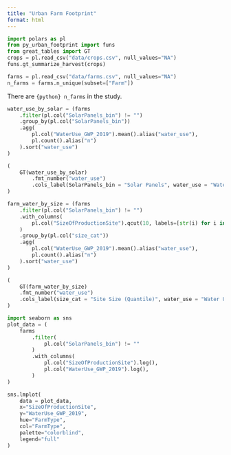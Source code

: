 ```yaml
---
title: "Urban Farm Footprint"
format: html
---
```



```python
import polars as pl
from py_urban_footprint import funs
from great_tables import GT
crops = pl.read_csv("data/crops.csv", null_values="NA")
funs.gt_summarize_harvest(crops)
```


```python
farms = pl.read_csv("data/farms.csv", null_values="NA")
n_farms = farms.n_unique(subset=["Farm"])
```

There are `{python} n_farms` in the study.


```python
water_use_by_solar = (farms
    .filter(pl.col("SolarPanels_bin") != "")
    .group_by(pl.col("SolarPanels_bin"))
    .agg(
        pl.col("WaterUse_GWP_2019").mean().alias("water_use"),
        pl.count().alias("n")
    ).sort("water_use")
)

(
    GT(water_use_by_solar)
        .fmt_number("water_use")
        .cols_label(SolarPanels_bin = "Solar Panels", water_use = "Water Use (L)", n = "N")
)
```

```python
farm_water_by_size = (farms
    .filter(pl.col("SolarPanels_bin") != "")
    .with_columns(
        pl.col("SizeOfProductionSite").qcut(10, labels=[str(i) for i in range(10)]).alias("size_cat")
    )
    .group_by(pl.col("size_cat"))
    .agg(
        pl.col("WaterUse_GWP_2019").mean().alias("water_use"),
        pl.count().alias("n")
    ).sort("water_use")
)

(
    GT(farm_water_by_size)
    .fmt_number("water_use")
    .cols_label(size_cat = "Site Size (Quantile)", water_use = "Water Use (L)", n = "N")
)
```


```python
import seaborn as sns
plot_data = (
    farms
        .filter(
            pl.col("SolarPanels_bin") != ""
        )
        .with_columns(
            pl.col("SizeOfProductionSite").log(),
            pl.col("WaterUse_GWP_2019").log(),
        )
)

sns.lmplot(
    data = plot_data,
    x="SizeOfProductionSite",
    y="WaterUse_GWP_2019",
    hue="FarmType",
    col="FarmType",
    palette="colorblind",
    legend="full"
)

```